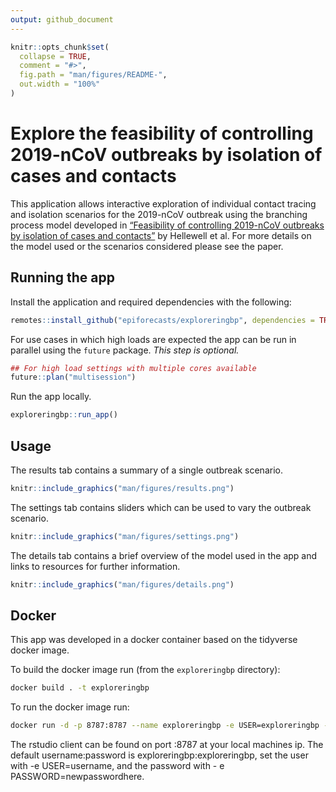 ```yaml
---
output: github_document
---
```


<!-- README.md is generated from README.Rmd. Please edit that file -->

```r
knitr::opts_chunk$set(
  collapse = TRUE,
  comment = "#>",
  fig.path = "man/figures/README-",
  out.width = "100%"
)
```

# Explore the feasibility of controlling 2019-nCoV outbreaks by isolation of cases and contacts

This application allows interactive exploration of individual contact tracing and isolation scenarios for the 2019-nCoV outbreak using the branching process model developed in ["Feasibility of controlling 2019-nCoV outbreaks by isolation of cases and contacts"](https://cmmid.github.io/ncov/isolation_contact_tracing/) by Hellewell et al. For more details on the model used or the scenarios considered please see the paper.

## Running the app

Install the application and required dependencies with the following:

```r
remotes::install_github("epiforecasts/exploreringbp", dependencies = TRUE)
```

For use cases in which high loads are expected the app can be run in parallel using the `future` package. *This step is optional.*

```r
## For high load settings with multiple cores available
future::plan("multisession")
```

Run the app locally.

```r
exploreringbp::run_app()
```

## Usage

The results tab contains a summary of a single outbreak scenario.

```r
knitr::include_graphics("man/figures/results.png")
```

The settings tab contains sliders which can be used to vary the outbreak scenario.

```r
knitr::include_graphics("man/figures/settings.png")
```


The details tab contains a brief overview of the model used in the app and links to resources for further information.

```r
knitr::include_graphics("man/figures/details.png")
```

## Docker


This app was developed in a docker container based on the tidyverse docker image. 

To build the docker image run (from the `exploreringbp` directory):

```bash
docker build . -t exploreringbp
```

To run the docker image run:

```bash
docker run -d -p 8787:8787 --name exploreringbp -e USER=exploreringbp -e PASSWORD=exploreringbp exploreringbp
```

The rstudio client can be found on port :8787 at your local machines ip. The default username:password is exploreringbp:exploreringbp, set the user with -e USER=username, and the password with - e PASSWORD=newpasswordhere.
